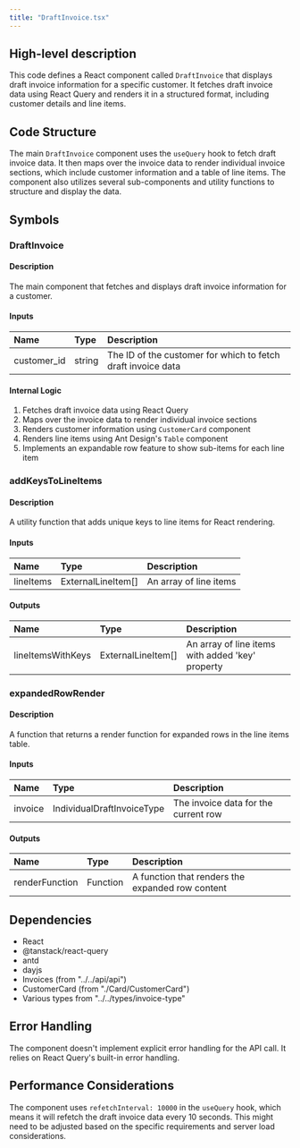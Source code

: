 ```yaml
---
title: "DraftInvoice.tsx"
---
```


## High-level description
This code defines a React component called `DraftInvoice` that displays draft invoice information for a specific customer. It fetches draft invoice data using React Query and renders it in a structured format, including customer details and line items.

## Code Structure
The main `DraftInvoice` component uses the `useQuery` hook to fetch draft invoice data. It then maps over the invoice data to render individual invoice sections, which include customer information and a table of line items. The component also utilizes several sub-components and utility functions to structure and display the data.

## Symbols

### DraftInvoice
#### Description
The main component that fetches and displays draft invoice information for a customer.

#### Inputs
| Name | Type | Description |
|:-----|:-----|:------------|
| customer_id | string | The ID of the customer for which to fetch draft invoice data |

#### Internal Logic
1. Fetches draft invoice data using React Query
2. Maps over the invoice data to render individual invoice sections
3. Renders customer information using `CustomerCard` component
4. Renders line items using Ant Design's `Table` component
5. Implements an expandable row feature to show sub-items for each line item

### addKeysToLineItems
#### Description
A utility function that adds unique keys to line items for React rendering.

#### Inputs
| Name | Type | Description |
|:-----|:-----|:------------|
| lineItems | ExternalLineItem[] | An array of line items |

#### Outputs
| Name | Type | Description |
|:-----|:-----|:------------|
| lineItemsWithKeys | ExternalLineItem[] | An array of line items with added 'key' property |

### expandedRowRender
#### Description
A function that returns a render function for expanded rows in the line items table.

#### Inputs
| Name | Type | Description |
|:-----|:-----|:------------|
| invoice | IndividualDraftInvoiceType | The invoice data for the current row |

#### Outputs
| Name | Type | Description |
|:-----|:-----|:------------|
| renderFunction | Function | A function that renders the expanded row content |

## Dependencies
- React
- @tanstack/react-query
- antd
- dayjs
- Invoices (from "../../api/api")
- CustomerCard (from "./Card/CustomerCard")
- Various types from "../../types/invoice-type"

## Error Handling
The component doesn't implement explicit error handling for the API call. It relies on React Query's built-in error handling.

## Performance Considerations
The component uses `refetchInterval: 10000` in the `useQuery` hook, which means it will refetch the draft invoice data every 10 seconds. This might need to be adjusted based on the specific requirements and server load considerations.